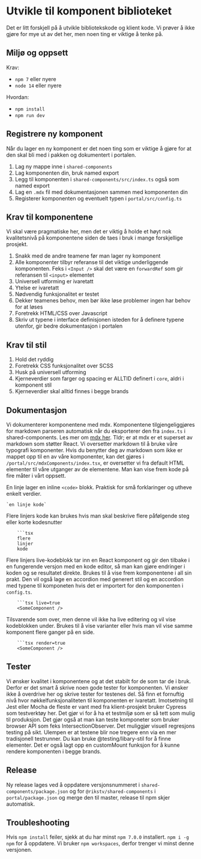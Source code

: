# Utvikle til komponent biblioteket

Det er litt forskjell på å utvikle bibliotekskode og klient kode. Vi prøver å ikke gjøre for mye ut av det her, men noen ting er viktige å tenke på.

## Miljø og oppsett

Krav:

- `npm 7` eller nyere
- `node 14` eller nyere

Hvordan:

- `npm install`
- `npm run dev`

## Registrere ny komponent

Når du lager en ny komponent er det noen ting som er viktige å gjøre for at den skal bli med i pakken og dokumentert i portalen.

1. Lag ny mappe inne i `shared-components`
1. Lag komponenten din, bruk named export
1. Legg til komponenten i `shared-components/src/index.ts` også som named export
1. Lag en `.mdx` fil med dokumentasjonen sammen med komponenten din
1. Registerer komponenten og eventuelt typen i `portal/src/config.ts`

## Krav til komponentene

Vi skal være pragmatiske her, men det er viktig å holde et høyt nok kvalitetsnivå på komponentene siden de taes i bruk i mange forskjellige prosjekt.

1. Snakk med de andre teamene før man lager ny komponent
1. Alle komponenter tilbyr referanse til det viktige underliggende komponenten. Feks i `<Input />` skal det være en `forwardRef` som gir referansen til `<input>` elementet
1. Universell utforming er ivaretatt
1. Ytelse er ivaretatt
1. Nødvendig funksjonalitet er testet
1. Dekker teamenes behov, men bør ikke løse problemer ingen har behov for at løses
1. Foretrekk HTML/CSS over Javascript
1. Skriv ut typene i interface definisjonen isteden for å definere typene utenfor, gir bedre dokumentasjon i portalen

## Krav til stil

1. Hold det ryddig
1. Foretrekk CSS funksjonalitet over SCSS
1. Husk på universell utforming
1. Kjerneverdier som farger og spacing er ALLTID definert i `core`, aldri i komponent stil
1. Kjerneverdier skal alltid finnes i begge brands

## Dokumentasjon

Vi dokumenterer komponentene med mdx. Komponentene tilgjengeliggjøres for markdown parseren automatisk når du eksporterer den fra `index.ts` i shared-components.
Les mer om [mdx her](https://mdxjs.com/). Tldr; er at mdx er et superset av markdown som støtter React. Vi oversetter markdown til å bruke våre typografi komponenter.
Hvis du benytter deg av markdown som ikke er mappet opp til en av våre komponenter, kan det gjøres i `/portal/src/mdxComponents/index.tsx`, er oversetter vi fra default HTML elementer til våre utganger av de elementene.
Man kan vise frem kode på fire måter i vårt oppsett.

En linje lager en inline `<code>` blokk. Praktisk for små forklaringer og utheve enkelt verdier.

```
`en linje kode`
```

Flere linjers kode kan brukes hvis man skal beskrive flere påfølgende steg eller korte kodesnutter

```
    ```tsx
    flere
    linjer
    kode
```

Flere linjers live-kodeblokk tar inn en React komponent og gir den tilbake i en fungerende versjon med en kode editor, så man kan gjøre endringer i koden og se resultatet direkte.
Brukes til å vise frem komponentene i all sin prakt. Den vil også lage en accordion med generert stil og en accordion med typene til komponeten hvis det er importert for den komponenten i `config.ts`.

```
    ```tsx live=true
    <SomeComponent />
```

Tilsvarende som over, men denne vil ikke ha live editering og vil vise kodeblokken under. Brukes til å vise varianter eller hvis man vil vise samme komponent flere ganger på en side.

```
    ```tsx render=true
    <SomeComponent />
```

## Tester

Vi ønsker kvalitet i komponentene og at det stabilt for de som tar de i bruk. Derfor er det smart å skrive noen gode tester for komponenten. Vi ønsker ikke å overdrive her og skrive tester for testenes del.
Så finn et fornuftig nivå hvor nøkkelfunksjonaliteten til komponenten er ivaretatt. Imotsetning til Jest eller Mocha de fleste er vant med fra klient-prosjekt bruker Cypress som testverktøy her.
Det gjør vi for å ha et testmiljø som er så tett som mulig til produksjon. Det gjør også at man kan teste komponeter som bruker browser API som feks IntersectionObserver.
Det muliggjør visuell regresjons testing på sikt. Ulempen er at testene blir noe tregere enn via en mer tradisjonell testrunner. Du kan bruke @testing/libary-stil for å finne elementer.
Det er også lagt opp en customMount funksjon for å kunne rendere komponenten i begge brands.

## Release

Ny release lages ved å oppdatere versjonsnummeret i `shared-components/package.json` og for `@rikstv/shared-components` i `portal/package.json` og merge den til master, release til npm skjer automatisk.

## Troubleshooting

Hvis `npm install` feiler, sjekk at du har minst `npm 7.0.0` installert. `npm i -g npm` for å oppdatere. Vi bruker `npm workspaces`, derfor trenger vi minst denne versjonen.

